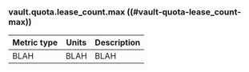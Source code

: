 ### vault.quota.lease_count.max ((#vault-quota-lease_count-max))

Metric type | Units | Description
----------- | ----- | -----------
BLAH     | BLAH    | BLAH